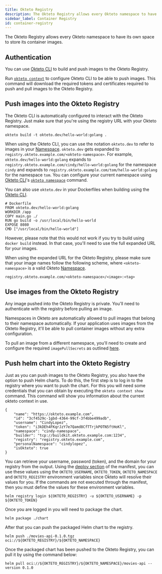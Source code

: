 ```yaml
---
title: Okteto Registry
description: The Okteto Registry allows every Okteto namespace to have its own space to store its container images
sidebar_label: Container Registry
id: container-registry
---
```


The Okteto Registry allows every Okteto namespace to have its own space to store its container images.

## Authentication

You can use [Okteto CLI](reference/okteto-cli.mdx) to build and push images to the Okteto Registry.

Run [`okteto context`](reference/okteto-cli.mdx#context) to configure Okteto CLI to be able to push images. This command will download the required tokens and certificates required to push and pull images to the Okteto Registry.

## Push images into the Okteto Registry

The Okteto CLI is automatically configured to interact with the Okteto Registry. Just make sure that you're using the registry URL with your Okteto namespace.

```console
okteto build -t okteto.dev/hello-world:golang .
```

When using the Okteto CLI, you can use the notation `okteto.dev` to refer to images in your [Namespace](manage-app/namespaces.mdx). `okteto.dev` gets expanded to `registry.okteto.example.com/<okteto-namespace>`. For example, `okteto.dev/hello-world:golang` expands to `registry.okteto.example.com/cindy/hello-world:golang` for the namespace `cindy` and expands to `registry.okteto.example.com/tom/hello-world:golang` for the namespace `tom`. You can configure your current namespace using [Okteto CLI](reference/okteto-cli.mdx)'s [`okteto namespace`](referemce/okteto-cli.mdx#namespace) command.

You can also use `okteto.dev` in your Dockerfiles when building using the [Okteto CLI](reference/okteto-cli.mdx). 

```
# Dockerfile 
FROM okteto.dev/hello-world:golang
WORKDIR /app
COPY main.go ./
RUN go build -o /usr/local/bin/hello-world
EXPOSE 8080
CMD ["/usr/local/bin/hello-world"]
```

However, please note that this would not work if you try to build using `docker build` instead. In that case, you'll need to use the full expanded URL for your images.

When using the expanded URL for the Okteto Registry, please make sure that your image names follow the following scheme, where `<okteto-namespace>` is a valid Okteto [Namespace](manage-app/namespaces.mdx).

```
registry.okteto.example.com/<okteto-namespace>/<image>:<tag>
```

## Use images from the Okteto Registry

Any image pushed into the Okteto Registry is private. You'll need to authenticate with the registry before pulling an image.

Namespaces in Okteto are automatically allowed to pull images that belong to their namespace automatically. If your application uses images from the Okteto Registry, it'll be able to pull container images without any extra configuration.

To pull an image from a different namespace, you'll need to create and configure the required `imagePullSecrets` as outlined [here](welcome/faqs.mdx#how-to-use-private-images).

## Push helm chart into the Okteto Registry

Just as you can push images to the Okteto Registry, you also have the option to push Helm charts. To do this, the first step is to log in to the registry where you want to push the chart. For this you will need some credentials that you can obtain by executing the `okteto context show` command. This command will show you information about the current okteto context in use.

```
{
    "name": "https://okteto.example.com",
    "id": "3cf4529c-1gbd-4364-99cf-3f4bbe499adb",
    "username": "CindyLopez",
    "token": "i3kDEh4FKqrJzY7e7Qamd8CfTTrjkPOTN5ftHoKl",
    "namespace": "cindy-namespace",
    "builder": "tcp://buildkit.okteto.example.com:1234",
    "registry": "registry.okteto.example.com",
    "personalNamespace": "cindylopez",
    "isOkteto": true
}
```

You can retrieve your username, password (token), and the domain for your registry from the output. Using the [deploy section](reference/okteto-cli.mdx#deploy) of the manifest, you can use these values using the `OKTETO_USERNAME`, `OKTETO_TOKEN`, `OKTETO_NAMESPACE` and `OKTETO_REGISTRY` environment variables since Okteto will resolve their values for you. If the commands are not executed through the manifest, then you must define the values for these environment variables.

```
helm registry login ${OKTETO_REGISTRY} -u ${OKTETO_USERNAME} -p ${OKTETO_TOKEN}
```

Once you are logged in you will need to package the chart. 

```
helm package ./chart
```

After that you can push the packaged Helm chart to the registry.

```
helm push ./movies-api-0.1.0.tgz oci://${OKTETO_REGISTRY}/${OKTETO_NAMESPACE}
```

Once the packaged chart has been pushed to the Okteto Registry, you can pull it by using the command below:

```
helm pull oci://${OKTETO_REGISTRY}/${OKTETO_NAMESPACE}/movies-api --version 0.1.0
```